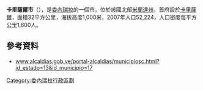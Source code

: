 '''卡里薩爾市'''（{{lang-es|Municipio Carrizal}}），是[[委內瑞拉|委內瑞拉]]的一個市，位於該國北部[[米蘭達州|米蘭達州]]，首府設於[[卡里薩爾_(委內瑞拉)|卡里薩爾]]，面積32平方公里，海拔高度1,000米，2007年人口52,224，人口密度每平方公里1,600人。

==參考資料==
*[http://www.alcaldias.gob.ve/portal-alcaldias/municipiosc.html?id_estado=13&id_municipio=17 www.alcaldias.gob.ve/portal-alcaldias/municipiosc.html?id_estado=13&id_municipio=17]{{dead link|date=2017年11月 |bot=InternetArchiveBot |fix-attempted=yes }} {{es icon}}

{{Venezuela-geo-stub}}
[[Category:委內瑞拉行政區劃|Category:委內瑞拉行政區劃]]
